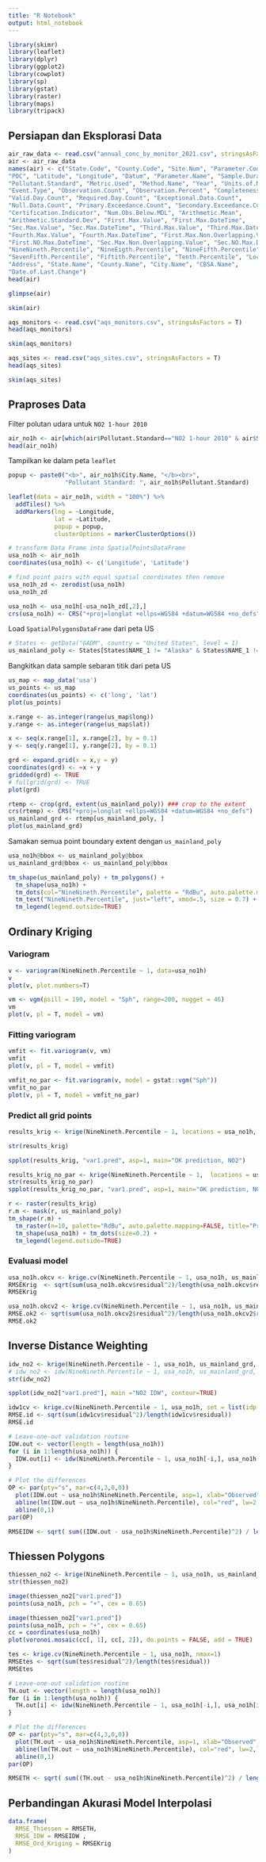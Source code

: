 ```yaml
---
title: "R Notebook"
output: html_notebook
---
```


```r
library(skimr)
library(leaflet)
library(dplyr)
library(ggplot2)
library(cowplot)
library(sp)
library(gstat)
library(raster)
library(maps)
library(tripack)
```


## Persiapan dan Eksplorasi Data

```r
air_raw_data <- read.csv("annual_conc_by_monitor_2021.csv", stringsAsFactors = T)
air <- air_raw_data
names(air) <- c("State.Code", "County.Code", "Site.Num", "Parameter.Code", 
"POC", "Latitude", "Longitude", "Datum", "Parameter.Name", "Sample.Duration", 
"Pollutant.Standard", "Metric.Used", "Method.Name", "Year", "Units.of.Measure", 
"Event.Type", "Observation.Count", "Observation.Percent", "Completeness.Indicator", 
"Valid.Day.Count", "Required.Day.Count", "Exceptional.Data.Count", 
"Null.Data.Count", "Primary.Exceedance.Count", "Secondary.Exceedance.Count", 
"Certification.Indicator", "Num.Obs.Below.MDL", "Arithmetic.Mean", 
"Arithmetic.Standard.Dev", "First.Max.Value", "First.Max.DateTime", 
"Sec.Max.Value", "Sec.Max.DateTime", "Third.Max.Value", "Third.Max.DateTime", 
"Fourth.Max.Value", "Fourth.Max.DateTime", "First.Max.Non.Overlapping.Value", 
"First.NO.Max.DateTime", "Sec.Max.Non.Overlapping.Value", "Sec.NO.Max.DateTime", 
"NineNineth.Percentile", "NineEigth.Percentile", "NineFifth.Percentile", "Nintieth.Percentile", 
"SevenFifth.Percentile", "Fiftith.Percentile", "Tenth.Percentile", "Local.Site.Name", 
"Address", "State.Name", "County.Name", "City.Name", "CBSA.Name", 
"Date.of.Last.Change")
head(air)
```


```r
glimpse(air)
```


```r
skim(air)
```

```r
aqs_monitors <- read.csv("aqs_monitors.csv", stringsAsFactors = T)
head(aqs_monitors)
```

```r
skim(aqs_monitors)
```


```r
aqs_sites <- read.csv("aqs_sites.csv", stringsAsFactors = T)
head(aqs_sites)
```


```r
skim(aqs_sites)
```

## Praproses Data

Filter polutan udara untuk `NO2 1-hour 2010`

```r
air_no1h <- air[which(air$Pollutant.Standard=="NO2 1-hour 2010" & air$State.Name != "Hawaii"),]
head(air_no1h)
```

Tampilkan ke dalam peta `leaflet`

```r
popup <- paste0("<b>", air_no1h$City.Name, "</b><br>",
                "Pollutant Standard: ", air_no1h$Pollutant.Standard)

leaflet(data = air_no1h, width = "100%") %>% 
  addTiles() %>% 
  addMarkers(lng = ~Longitude,
             lat = ~Latitude, 
             popup = popup, 
             clusterOptions = markerClusterOptions())
```

```r
# transform Data Frame into SpatialPointsDataFrame
usa_no1h <- air_no1h
coordinates(usa_no1h) <- c('Longitude', 'Latitude')

# find point pairs with equal spatial coordinates then remove
usa_no1h_zd <- zerodist(usa_no1h)
usa_no1h_zd
```

```r
usa_no1h <- usa_no1h[-usa_no1h_zd[,2],] 
crs(usa_no1h) <- CRS("+proj=longlat +ellps=WGS84 +datum=WGS84 +no_defs")
```


Load `SpatialPolygonsDataFrame` dari peta US 

```r
# States <- getData("GADM", country = "United States", level = 1)
us_mainland_poly <- States[States$NAME_1 != "Alaska" & States$NAME_1 != "Hawaii",]
```

Bangkitkan data sample sebaran titik dari peta US

```r
us_map <- map_data('usa')
us_points <- us_map
coordinates(us_points) <- c('long', 'lat')
plot(us_points)
```

```r
x.range <- as.integer(range(us_map$long))
y.range <- as.integer(range(us_map$lat))

x <- seq(x.range[1], x.range[2], by = 0.1)
y <- seq(y.range[1], y.range[2], by = 0.1)

grd <- expand.grid(x = x,y = y)
coordinates(grd) <- ~x + y
gridded(grd) <- TRUE
# fullgrid(grd) <- TRUE
plot(grd)
```


```r
rtemp <- crop(grd, extent(us_mainland_poly)) ### crop to the extent
crs(rtemp) <- CRS("+proj=longlat +ellps=WGS84 +datum=WGS84 +no_defs")
us_mainland_grd <- rtemp[us_mainland_poly, ]
plot(us_mainland_grd)
```

Samakan semua point boundary extent dengan `us_mainland_poly`

```r
usa_no1h@bbox <- us_mainland_poly@bbox
us_mainland_grd@bbox <- us_mainland_poly@bbox
```


```r
tm_shape(us_mainland_poly) + tm_polygons() +
  tm_shape(usa_no1h) +
  tm_dots(col="NineNineth.Percentile", palette = "RdBu", auto.palette.mapping = FALSE, title="Sampled NO2 Pollutant", size=0.7) +
  tm_text("NineNineth.Percentile", just="left", xmod=.5, size = 0.7) +
  tm_legend(legend.outside=TRUE)
```


## Ordinary Kriging

### Variogram

```r
v <- variogram(NineNineth.Percentile ~ 1, data=usa_no1h)
v
plot(v, plot.numbers=T)
```

```r
vm <- vgm(psill = 190, model = "Sph", range=200, nugget = 46)
vm
plot(v, pl = T, model = vm)
```


### Fitting variogram

```r
vmfit <- fit.variogram(v, vm)
vmfit
plot(v, pl = T, model = vmfit)
```


```r
vmfit_no_par <- fit.variogram(v, model = gstat::vgm("Sph"))
vmfit_no_par
plot(v, pl = T, model = vmfit_no_par)
```


### Predict all grid points

```r
results_krig <- krige(NineNineth.Percentile ~ 1, locations = usa_no1h, newdata = us_mainland_grd, model = vmfit)
```

```r
str(results_krig)
```


```r
spplot(results_krig, "var1.pred", asp=1, main="OK prediction, NO2")
```

```r
results_krig_no_par <- krige(NineNineth.Percentile ~ 1,  locations = usa_no1h, newdata = us_mainland_grd, model = vmfit_no_par)
str(results_krig_no_par)
spplot(results_krig_no_par, "var1.pred", asp=1, main="OK prediction, NO2")
```


```r
r <- raster(results_krig)
r.m <- mask(r, us_mainland_poly)
tm_shape(r.m) + 
  tm_raster(n=10, palette="RdBu", auto.palette.mapping=FALSE, title="Predicted NO2") +
  tm_shape(usa_no1h) + tm_dots(size=0.2) +
  tm_legend(legend.outside=TRUE)
```

### Evaluasi model


```r
usa_no1h.okcv <- krige.cv(NineNineth.Percentile ~ 1, usa_no1h, us_mainland_grd, model = vmfit)
RMSEKrig  <- sqrt(sum(usa_no1h.okcv$residual^2)/length(usa_no1h.okcv$residual))
RMSEKrig 
```

```r
usa_no1h.okcv2 <- krige.cv(NineNineth.Percentile ~ 1, usa_no1h, us_mainland_grd, model = vmfit_no_par)
RMSE.ok2 <- sqrt(sum(usa_no1h.okcv2$residual^2)/length(usa_no1h.okcv2$residual))
RMSE.ok2
```


## Inverse Distance Weighting

```r
idw_no2 <- krige(NineNineth.Percentile ~ 1, usa_no1h, us_mainland_grd, NULL)
# idw_no2 <- idw(NineNineth.Percentile ~ 1, usa_no1h, us_mainland_grd, idp=2.0)
str(idw_no2)
```

```r
spplot(idw_no2["var1.pred"], main ="NO2 IDW", contour=TRUE)
```

```r
idw1cv <- krige.cv(NineNineth.Percentile ~ 1, usa_no1h, set = list(idp = .5), nmax=7)
RMSE.id <- sqrt(sum(idw1cv$residual^2)/length(idw1cv$residual))
RMSE.id
```

```r
# Leave-one-out validation routine
IDW.out <- vector(length = length(usa_no1h))
for (i in 1:length(usa_no1h)) {
  IDW.out[i] <- idw(NineNineth.Percentile ~ 1, usa_no1h[-i,], usa_no1h[i,], idp=2.0)$var1.pred
}
```


```r
# Plot the differences
OP <- par(pty="s", mar=c(4,3,0,0))
  plot(IDW.out ~ usa_no1h$NineNineth.Percentile, asp=1, xlab="Observed", ylab="Predicted", pch=16, col=rgb(0,0,0,0.5))
  abline(lm(IDW.out ~ usa_no1h$NineNineth.Percentile), col="red", lw=2,lty=2)
  abline(0,1)
par(OP)
```

```r
RMSEIDW <- sqrt( sum((IDW.out - usa_no1h$NineNineth.Percentile)^2) / length(usa_no1h))
```


## Thiessen Polygons

```r
thiessen_no2 <- krige(NineNineth.Percentile ~ 1, usa_no1h, us_mainland_grd, nmax=1)
str(thiessen_no2)
```

```r
image(thiessen_no2["var1.pred"])
points(usa_no1h, pch = "+", cex = 0.65)
```

```r
image(thiessen_no2["var1.pred"])
points(usa_no1h, pch = "+", cex = 0.65)
cc = coordinates(usa_no1h)
plot(voronoi.mosaic(cc[, 1], cc[, 2]), do.points = FALSE, add = TRUE)
```


```r
tes <- krige.cv(NineNineth.Percentile ~ 1, usa_no1h, nmax=1)
RMSEtes <- sqrt(sum(tes$residual^2)/length(tes$residual))
RMSEtes
```

```r
# Leave-one-out validation routine
TH.out <- vector(length = length(usa_no1h))
for (i in 1:length(usa_no1h)) {
  TH.out[i] <- idw(NineNineth.Percentile ~ 1, usa_no1h[-i,], usa_no1h[i,], nmax=1)$var1.pred
}
```


```r
# Plot the differences
OP <- par(pty="s", mar=c(4,3,0,0))
  plot(TH.out ~ usa_no1h$NineNineth.Percentile, asp=1, xlab="Observed", ylab="Predicted", pch=16, col=rgb(0,0,0,0.5))
  abline(lm(TH.out ~ usa_no1h$NineNineth.Percentile), col="red", lw=2,lty=2)
  abline(0,1)
par(OP)
```

```r
RMSETH <- sqrt( sum((TH.out - usa_no1h$NineNineth.Percentile)^2) / length(usa_no1h))
```

## Perbandingan Akurasi Model Interpolasi

```r
data.frame(
  RMSE_Thiessen = RMSETH, 
  RMSE_IDW = RMSEIDW ,
  RMSE_Ord_Kriging = RMSEKrig
)
```


